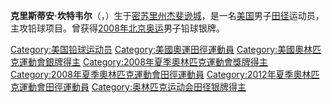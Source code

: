 {{MedalTableTop|Christian Cantwell.jpg|250px}}
{{MedalSport|男子[[田徑|田徑]]}}
{{MedalCountry | {{USA}} }}
{{MedalCompetition|[[奧林匹克運動會|奧林匹克運動會]]}}
{{MedalSilver|[[2008年夏季奧林匹克運動會|2008年北京]]|[[2008年夏季奧林匹克運動會田徑比賽|鉛球]]}}
{{MedalCompetition|[[世界室內田徑錦標賽|世界室內錦標賽]]}}
{{MedalGold |[[2004年世界室內田徑錦標賽|2004年布達佩斯]]|鉛球}}
{{MedalGold |[[2008年世界室內田徑錦標賽|2008年華倫西亞]]|鉛球}}
{{MedalCompetition|田徑世界盃決賽}}
{{MedalGold |[[2003年田徑世界盃決賽|2003年蒙地卡羅]]|鉛球}}
{{MedalBottom}}
'''克里斯蒂安·坎特韦尔'''（{{lang-en|Christian Cantwell}}，{{bd|1980年|9月30日}}）生于[[杰斐逊城_(密苏里州)|密苏里州杰斐逊城]]，是一名[[美国|美国]]男子[[田径|田径]]运动员，主攻铅球项目。曾获得[[2008年北京奥运会|2008年北京奥运]]男子铅球银牌。

{{US-sport-bio-stub}}

{{DEFAULTSORT:Cantwell, Christian}}
[[Category:美国铅球运动员|Category:美国铅球运动员]]
[[Category:美國奧運田徑運動員|Category:美國奧運田徑運動員]]
[[Category:美國奧林匹克運動會銀牌得主|Category:美國奧林匹克運動會銀牌得主]]
[[Category:2008年夏季奧林匹克運動會獎牌得主|Category:2008年夏季奧林匹克運動會獎牌得主]]
[[Category:2008年夏季奧林匹克運動會田徑運動員|Category:2008年夏季奧林匹克運動會田徑運動員]]
[[Category:2012年夏季奧林匹克運動會田徑運動員|Category:2012年夏季奧林匹克運動會田徑運動員]]
[[Category:奥林匹克运动会田径银牌得主|Category:奥林匹克运动会田径银牌得主]]